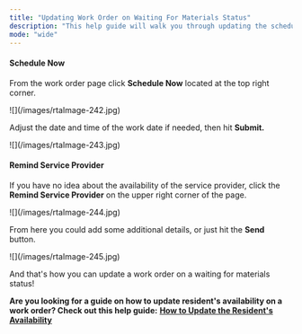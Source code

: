 ```yaml
---
title: "Updating Work Order on Waiting For Materials Status"
description: "This help guide will walk you through updating the schedule of a work order that is in a **Waiting for Materials** status. Additionally, it will show you how to send a reminder to the service provider if you are uncertain of the service provider's availability."
mode: "wide"
---
```


#### **Schedule Now**

From the work order page click **Schedule Now** located at the top right corner.

<Frame>
  ![](/images/rtaImage-242.jpg)
</Frame>

Adjust the date and time of the work date if needed, then hit **Submit.**

<Frame>
  ![](/images/rtaImage-243.jpg)
</Frame>

#### **Remind Service Provider**

If you have no idea about the availability of the service provider, click the **Remind Service Provider** on the upper right corner of the page.

<Frame>
  ![](/images/rtaImage-244.jpg)
</Frame>

From here you could add some additional details, or just hit the **Send** button.

<Frame>
  ![](/images/rtaImage-245.jpg)
</Frame>

And that's how you can update a work order on a waiting for materials status\!

**Are you looking for a guide on how to update resident's availability on a work order? Check out this help guide:** [**How to Update the Resident's Availability**](/s/topic/0TO5e000000h9wqGAA/How-to-Update-the-Resident-s-Availability)